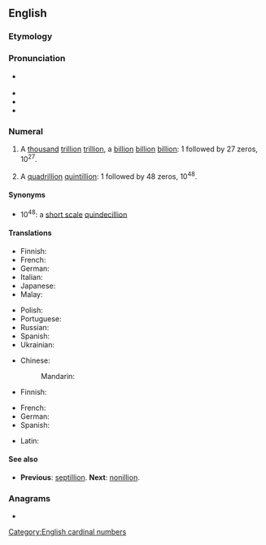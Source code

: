 ==English==

===Etymology===
{{confix|oct|gloss1=eight|illion|lang=en}}

===Pronunciation===
* {{a|UK}} {{IPA|/ɒkˈtɪl.iː.ən/|lang=en}}
* {{audio|en-au-octillion.ogg|Audio (AU)|lang=en}}
* {{rhymes|ɪljən|lang=en}}
* {{hyphenation|oct|il|li|on, oc|til|li|on|lang=en}}

===Numeral===
{{head|en|numeral}}

# {{lb|en|US|modern|_|British|_|&|_|Australian|[[w:Long and short scales|short scale]]}} A [[thousand]] [[trillion]] [[trillion]], a [[billion]] [[billion]] [[billion]]: 1 followed by 27 zeros, 10<sup>27</sup>.
# {{lb|en|dated|_|British|_|&|_|Australian|[[w:Long and short scales|long scale]]}} A [[quadrillion]] [[quintillion]]: 1 followed by 48 zeros, 10<sup>48</sup>.

====Synonyms====
* 10<sup>48</sup>: a [[w:Long and short scales|short scale]] [[quindecillion]]

====Translations====
{{trans-top|a thousand trillion trillion, 10<sup>27</sup>}}
* Finnish: {{t|fi|kvadriljardi}}
* French: {{t+|fr|quadrilliard}}
* German: {{t+|de|Quadrilliarde}}
* Italian: {{t|it|quatriliardo}}
* Japanese: {{t|ja|千秭|tr= せんじょ，senjo/せんし, senshi|sc=Jpan}}
* Malay: {{t|ms|oktilion}}
{{trans-mid}}
* Polish: {{t+|pl|kwadryliard|m}}
* Portuguese: {{t+|pt|octilhão}}
* Russian: {{t+|ru|октиллион}}
* Spanish: {{t|es|mil cuatrillones}}
* Ukrainian: {{t+|uk|октильйон}}
{{trans-bottom}}

{{trans-top|a quadrillion quintillion, 10<sup>48</sup>}}
* Chinese:
*: Mandarin: {{t|cmn|一極}}
* Finnish: {{t+|fi|oktiljoona}}
{{trans-mid}}
* French: {{t+|fr|octillion|m}}
* German: {{t+|de|Oktillion|f}}
* Spanish: {{t+|es|octillón}}
{{trans-bottom}}

{{checktrans-top}}
* Latin: {{t-check|la|octillio|f}}
{{trans-mid}}
{{trans-bottom}}

====See also====
* {{qualifier|short and long scale}} '''Previous''': [[septillion]]. '''Next''': [[nonillion]].

===Anagrams===
* {{anagrams|en|a=ciillnoot|cotillion}}

[[Category:English cardinal numbers]]